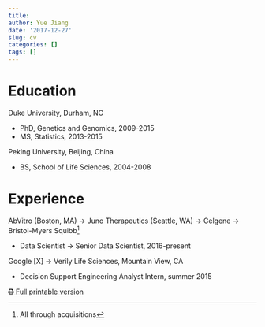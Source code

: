 ```yaml
---
title: 
author: Yue Jiang
date: '2017-12-27'
slug: cv
categories: []
tags: []
---
```


<link rel="stylesheet" href="https://cdnjs.cloudflare.com/ajax/libs/font-awesome/4.7.0/css/font-awesome.min.css">

# Education

Duke University, Durham, NC

- PhD, Genetics and Genomics, 2009-2015
- MS, Statistics, 2013-2015

Peking University, Beijing, China

- BS, School of Life Sciences, 2004-2008

# Experience

AbVitro (Boston, MA) $\rightarrow$ Juno Therapeutics (Seattle, WA) $\rightarrow$ Celgene $\rightarrow$ Bristol-Myers Squibb^[All through acquisitions]

- Data Scientist $\rightarrow$ Senior Data Scientist, 2016-present

Google [X] $\rightarrow$ Verily Life Sciences, Mountain View, CA

- Decision Support Engineering Analyst Intern, summer 2015

<i class="fa fa-r-project"></i>

[<svg style="height:0.8em;top:.04em;position:relative;" viewBox="0 0 512 512"><path d="M464 192h-16V81.941a24 24 0 0 0-7.029-16.97L383.029 7.029A24 24 0 0 0 366.059 0H88C74.745 0 64 10.745 64 24v168H48c-26.51 0-48 21.49-48 48v132c0 6.627 5.373 12 12 12h52v104c0 13.255 10.745 24 24 24h336c13.255 0 24-10.745 24-24V384h52c6.627 0 12-5.373 12-12V240c0-26.51-21.49-48-48-48zm-80 256H128v-96h256v96zM128 224V64h192v40c0 13.2 10.8 24 24 24h40v96H128zm304 72c-13.254 0-24-10.746-24-24s10.746-24 24-24 24 10.746 24 24-10.746 24-24 24z"/></svg> Full printable version](../yuejiang_cv/yuejiang_cv.pdf)
